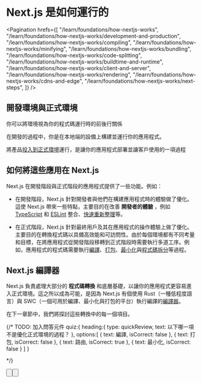 
# Next.js 是如何運行的

<Pagination
  hrefs={[
    "/learn/foundations/how-nextjs-works",
    "/learn/foundations/how-nextjs-works/development-and-production",
    "/learn/foundations/how-nextjs-works/compiling",
    "/learn/foundations/how-nextjs-works/minifying",
    "/learn/foundations/how-nextjs-works/bundling",
    "/learn/foundations/how-nextjs-works/code-splitting",
    "/learn/foundations/how-nextjs-works/buildtime-and-runtime",
    "/learn/foundations/how-nextjs-works/client-and-server",
    "/learn/foundations/how-nextjs-works/rendering",
    "/learn/foundations/how-nextjs-works/cdns-and-edge",
    "/learn/foundations/how-nextjs-works/next-steps",
  ]}
/>

## 開發環境與正式環境

你可以將環境視為你的程式碼運行時的前後行關係

在開發的過程中，你是在本地端的設備上構建並運行你的應用程式。

將產品[投入到正式環境](/docs/going-to-production)運行，是讓你的應用程式部署並讓客戶使用的一項過程


## 如何將這些應用在 Next.js

Next.js 在開發階段與正式階段的應用程式提供了一些功能。例如：

  - 在開發階段，Next.js 針對開發者與他們在構建應用程式時的體驗做了優化。這使 Next.js 帶來一些特點，主要目的在改善 **開發者的體驗** ，例如 [TypeScript](/docs/basic-features/typescript) 和 [ESLint](/docs/basic-features/eslint) 整合、[快速重新整理](/docs/basic-features/fast-refresh)等。

  - 在正式階段，Next.js 針對最終用戶及其在應用程式的操作體驗上做了優化。主要目的在轉換程式碼以具備高效能和可訪問性。由於每個環境都有不同考量和目標，在將應用程式從開發階段移轉到正式階段時需要執行多道工序。例如，應用程式的程式碼需要執行[編譯](/learn/foundations/how-nextjs-works/compiling)、[打包](/learn/foundations/how-nextjs-works/bundling)、[最小化](/learn/foundations/how-nextjs-works/minifying)與[程式碼拆分](/learn/foundations/how-nextjs-works/code-splitting)等過程。


## Next.js 編譯器

Next.js 負責處理大部分的 **程式碼轉換** 和底層基礎，以讓你的應用程式更容易進入正式環境。這之所以成為可能，是因為 Next.js 有個使用 Rust（一種低程度語言）與 SWC（一個可用於編譯、最小化與打包的平台）執行編譯的[編譯器](/docs/advanced-features/compiler)。

在下一章節中，我們將探討這些轉換中的每一個項目。

{/\*
TODO: 加入問答元件
quiz:{
heading:{
type: quickReview,
text: 以下哪一項不是優化正式環境的過程？
},
options:[
{
text: 編譯,
isCorrect: false
},
{
text: 打包,
isCorrect: false
},
{
text: 路由,
isCorrect: true
},
{
text: 最小化,
isCorrect: false
}
]
}

\*/}


<Button
  content="返回 ←"
  url="/learn/foundations/how-nextjs-works/index"
  basicStyle="text-white bg-[#0070f3]"
  hoverStyle="hover:opacity-90"
/>

<Button
  content="下一個 →"
  url="/learn/foundations/how-nextjs-works/compiling"
  basicStyle="text-white bg-[#0070f3]"
  hoverStyle="hover:opacity-90"
/>

<NotTranslateYet />
